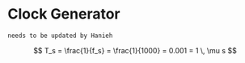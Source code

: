 # Clock Generator 
    needs to be updated by Hanieh


$$
T_s = \frac{1}{f_s} = \frac{1}{1000} = 0.001 = 1 \, \mu s
$$